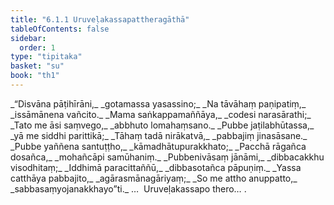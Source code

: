 ```yaml
---
title: "6.1.1 Uruveḷakassapattheragāthā"
tableOfContents: false
sidebar:
  order: 1
type: "tipitaka"
basket: "su"
book: "th1"
---
```



<DynamicBreadcrumb />

<Division number="375" book="th1" bookNo="19" page="282">

<Paragraph number="643" type="verses" book="th1">
_“Disvāna pāṭihīrāni,_  
_gotamassa yasassino;_  
_Na tāvāhaṃ paṇipatiṃ,_  
_issāmānena vañcito._  

</Paragraph>

</Division>
<Division number="376" book="th1" bookNo="19" page="282">

<Paragraph number="644" type="verses" book="th1">
_Mama saṅkappamaññāya,_  
_codesi narasārathi;_  
_Tato me āsi saṃvego,_  
_abbhuto lomahaṃsano._  

</Paragraph>

</Division>
<Division number="377" book="th1" bookNo="19" page="282">

<Paragraph number="645" type="verses" book="th1">
_Pubbe jaṭilabhūtassa,_  
_yā me siddhi parittikā;_  
_Tāhaṃ tadā nirākatvā,_  
_pabbajiṃ jinasāsane._  

</Paragraph>

</Division>
<Division number="378" book="th1" bookNo="19" page="282">

<Paragraph number="646" type="verses" book="th1">
_Pubbe yaññena santuṭṭho,_  
_kāmadhātupurakkhato;_  
_Pacchā rāgañca dosañca,_  
_mohañcāpi samūhaniṃ._  

</Paragraph>

</Division>
<Division number="379" book="th1" bookNo="19" page="282">

<Paragraph number="647" type="verses" book="th1">
_Pubbenivāsaṃ jānāmi,_  
_dibbacakkhu visodhitaṃ;_  
_Iddhimā paracittaññū,_  
_dibbasotañca pāpuṇiṃ._  

</Paragraph>

</Division>
<Division number="380" book="th1" bookNo="19" page="282">

<Paragraph number="648" type="verses" book="th1">
_Yassa catthāya pabbajito,_  
_agārasmānagāriyaṃ;_  
_So me attho anuppatto,_  
_sabbasaṃyojanakkhayo”ti._  


</Paragraph>
</Division>

<Paragraph number="649" type="center" book="th1">
…  Uruveḷakassapo thero… .
</Paragraph>